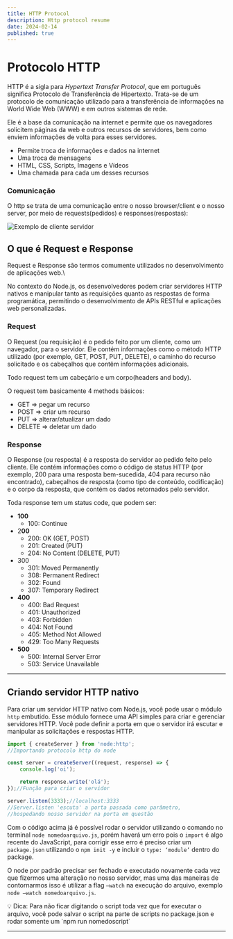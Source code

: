 ```yaml
---
title: HTTP Protocol
description: Http protocol resume
date: 2024-02-14
published: true
---
```



# Protocolo HTTP

HTTP é a sigla para *Hypertext Transfer Protocol*, que em português significa Protocolo de Transferência de Hipertexto. Trata-se de um protocolo de comunicação utilizado para a transferência de informações na World Wide Web (WWW) e em outros sistemas de rede.

Ele é a base da comunicação na internet e permite que os navegadores solicitem páginas da web e outros recursos de servidores, bem como enviem informações de volta para esses servidores.

- Permite troca de informações e dados na internet
- Uma troca de mensagens
- HTML, CSS, Scripts, Imagens e Vídeos
- Uma chamada para cada um desses recursos

### Comunicação

O http se trata de uma comunicação entre o nosso browser/client e o nosso server, por meio de requests(pedidos) e responses(respostas):

![Exemplo de cliente servidor](/blog/http-protocol/client-server.png)

## O que é Request e Response

Request e Response são termos comumente utilizados no desenvolvimento de aplicações web.\

No contexto do Node.js, os desenvolvedores podem criar servidores HTTP nativos e manipular tanto as requisições quanto as respostas de forma programática, permitindo o desenvolvimento de APIs RESTful e aplicações web personalizadas.

### Request

O Request (ou requisição) é o pedido feito por um cliente, como um navegador, para o servidor. Ele contém informações como o método HTTP utilizado (por exemplo, GET, POST, PUT, DELETE), o caminho do recurso solicitado e os cabeçalhos que contêm informações adicionais.

Todo request tem um cabeçário e um corpo(headers and body).

O request tem basicamente 4 methods básicos:

- GET ⇒ pegar um recurso
- POST ⇒ criar um recurso
- PUT ⇒ alterar/atualizar um dado
- DELETE ⇒ deletar um dado

### Response

O Response (ou resposta) é a resposta do servidor ao pedido feito pelo cliente. Ele contém informações como o código de status HTTP (por exemplo, 200 para uma resposta bem-sucedida, 404 para recurso não encontrado), cabeçalhos de resposta (como tipo de conteúdo, codificação) e o corpo da resposta, que contém os dados retornados pelo servidor.

Toda response tem um status code, que podem ser:

- **100**
    - 100: Continue
- 2**00**
    - 200: OK (GET, POST)
    - 201: Created (PUT)
    - 204: No Content (DELETE, PUT)
- 300
    - 301: Moved Permanently
    - 308: Permanent Redirect
    - 302: Found
    - 307: Temporary Redirect
- **400**
    - 400: Bad Request
    - 401: Unauthorized
    - 403: Forbidden
    - 404: Not Found
    - 405: Method Not Allowed
    - 429: Too Many Requests
- **500**
    - 500: Internal Server Error
    - 503: Service Unavailable

---

## Criando servidor HTTP nativo

Para criar um servidor HTTP nativo com Node.js, você pode usar o módulo `http` embutido. Esse módulo fornece uma API simples para criar e gerenciar servidores HTTP. Você pode definir a porta em que o servidor irá escutar e manipular as solicitações e respostas HTTP.

```js
import { createServer } from 'node:http';
//Importando protocolo http do node

const server = createServer((request, response) => {
	console.log('oi');

	return response.write('olá');
});//Função para criar o servidor

server.listen(3333);//localhost:3333
//Server.listen 'escuta' a porta passada como parâmetro, 
//hospedando nosso servidor na porta em questão
```

Com o código acima já é possível rodar o servidor utilizando o comando no terminal `node nomedoarquivo.js`, porém haverá um erro pois o `import` é algo recente do JavaScript, para corrigir esse erro é preciso criar um `package.json`  utilizando o  `npm init -y`  e incluir o `type: ‘module’` dentro do package.

O node por padrão precisar ser fechado e executado novamente cada vez  que fizermos uma alteração no nosso servidor, mas uma das maneiras de contornarmos isso é utilizar a flag `—watch` na execução do arquivo, exemplo `node —watch nomedoarquivo.js`.

<aside>
💡 Dica: Para não ficar digitando o script toda vez que for executar o arquivo, você pode salvar o script na parte de scripts no package.json e rodar somente um `npm run nomedoscript`

</aside>

---